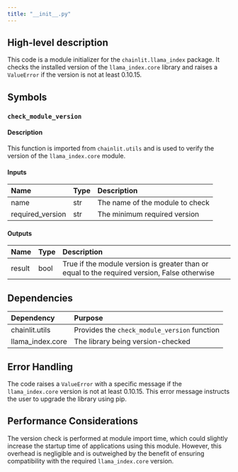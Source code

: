 ```yaml
---
title: "__init__.py"
---
```


## High-level description
This code is a module initializer for the `chainlit.llama_index` package. It checks the installed version of the `llama_index.core` library and raises a `ValueError` if the version is not at least 0.10.15.

## Symbols

### `check_module_version`
#### Description
This function is imported from `chainlit.utils` and is used to verify the version of the `llama_index.core` module.

#### Inputs
| Name | Type | Description |
|:-----|:-----|:------------|
| name | str | The name of the module to check |
| required_version | str | The minimum required version |

#### Outputs
| Name | Type | Description |
|:-----|:-----|:------------|
| result | bool | True if the module version is greater than or equal to the required version, False otherwise |

## Dependencies
| Dependency | Purpose |
|:-----------|:--------|
| chainlit.utils | Provides the `check_module_version` function |
| llama_index.core | The library being version-checked |

## Error Handling
The code raises a `ValueError` with a specific message if the `llama_index.core` version is not at least 0.10.15. This error message instructs the user to upgrade the library using pip.

## Performance Considerations
The version check is performed at module import time, which could slightly increase the startup time of applications using this module. However, this overhead is negligible and is outweighed by the benefit of ensuring compatibility with the required `llama_index.core` version.